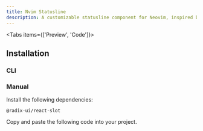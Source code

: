 ```yaml
---
title: Nvim Statusline
description: A customizable statusline component for Neovim, inspired by the nvim-lualine plugin.
---
```


<Tabs items={['Preview', 'Code']}>

<Tab value="Preview">
  <PreviewComponent comp="nvim-statusline-demo" />
</Tab>

<Tab value="Code">
  <ComponentSource comp="nvim-statusline-demo" />
</Tab>

</Tabs>

## Installation

### CLI

<InstallComponent comp="nvim-statusline" />

### Manual

<Steps>

<Step>
Install the following dependencies:

```package-install
@radix-ui/react-slot
```

</Step>

<Step>
  Copy and paste the following code into your project.
  <ComponentSource comp="nvim-statusline" />
</Step>

</Steps>

